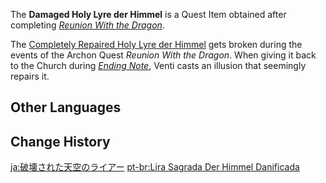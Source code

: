 {{Item Infobox
|id           = 100165
|image        = Item Holy Lyre der Himmel.png
|type         = Quest Items
|description  = A prized treasure of Barbatos, the Anemo Archon. Its clear sound that once echoed through the heavens and was beloved by the unruly Dvalin has now been reduced to naught but dull, ear-piercing noise.
|source1      = Given upon completing ''[[Reunion With the Dragon]]''
}}
The '''Damaged Holy Lyre der Himmel''' is a Quest Item obtained after completing ''[[Reunion With the Dragon]]''.

The [[Completely Repaired Holy Lyre der Himmel]] gets broken during the events of the Archon Quest ''Reunion With the Dragon''. When giving it back to the Church during ''[[Ending Note]]'', Venti casts an illusion that seemingly repairs it.

==Other Languages==
{{Other Languages
|default_hidden = 1
|en      = Damaged Holy Lyre der Himmel
|zhs     = 被毁坏的天空之琴
|zhs_rm  = Bèi Huǐhuài de Tiānkōng zhī Qín
|zht     = 被毀壞的天空之琴
|zht_rm  = Bèi Huǐhuài de Tiānkōng zhī Qín
|ja      = 破壊された天空のライアー
|ja_rm   = Hakai-sareta Tenkuu no Raiaa
|ko      = 망가진 천공의 하프
|ko_rm   = Manggajin Cheongong-ui Hapeu
|es      = Der Himmel, la Lira Sagrada, dañada
|fr      = Himmel, la lyre sacrée (endommagée)
|ru      = Небесная лира
|th      = Damaged Holy Lyre der Himmel
|vi      = Đàn Thiên Không bị làm hỏng
|de      = Kaputte heilige Leier Der Himmel
|id      = Holy Lyre der Himmel yang Rusak
|pt      = Lira Sagrada Der Himmel Danificada
|tr      = Hasarlı Göklerin Kutsal Liri
|it      = Lira sacra celeste danneggiata
}}

==Change History==
{{Change History|1.0}}

[[ja:破壊された天空のライアー]]
[[pt-br:Lira Sagrada Der Himmel Danificada]]